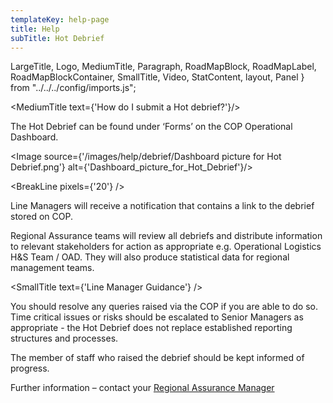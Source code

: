 ```yaml
---
templateKey: help-page
title: Help
subTitle: Hot Debrief
---
```

LargeTitle, Logo, MediumTitle, Paragraph, RoadMapBlock, RoadMapLabel, RoadMapBlockContainer, SmallTitle, Video, StatContent, layout, Panel } from "../../../config/imports.js";

<MediumTitle text={'How do I submit a Hot debrief?'}/>

The Hot Debrief can be found under ‘Forms’ on the COP Operational Dashboard.

<Image source={'/images/help/debrief/Dashboard picture for Hot Debrief.png'} alt={'Dashboard_picture_for_Hot_Debrief'}/>

<BreakLine pixels={'20'} />

Line Managers will receive a notification that contains a link to the debrief stored on COP. 

Regional Assurance teams will review all debriefs and distribute information to relevant stakeholders for action as appropriate e.g. Operational Logistics H&S Team / OAD. They will also produce statistical data for regional management teams.

<SmallTitle text={'Line Manager Guidance'} />

You should resolve any queries raised via the COP if you are able to do so. Time critical issues or risks should be escalated to Senior Managers as appropriate - the Hot Debrief does not replace established reporting structures and processes. 

The member of staff who raised the debrief should be kept informed of progress.

Further information – contact your <a class="govuk-link" href="https://horizon.homeoffice.gov.uk/page/border-force-regional-assurance-managers" target="_blank" rel="noreferrer">Regional Assurance Manager</a>